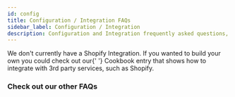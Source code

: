 ```yaml
---
id: config
title: Configuration / Integration FAQs
sidebar_label: Configuration / Integration
description: Configuration and Integration frequently asked questions, answered by the DEITY team.
---
```



<Accordion title="Do you support Shopify?">
  We don't currently have a Shopify Integration. If you wanted to build your own you could check out our{' '}
  <Link to="/platform/cookbook/integrations/contentful">Cookbook entry</Link> that shows how to integrate with 3rd party
  services, such as Shopify.
</Accordion>

### Check out our other FAQs

<Categories />
